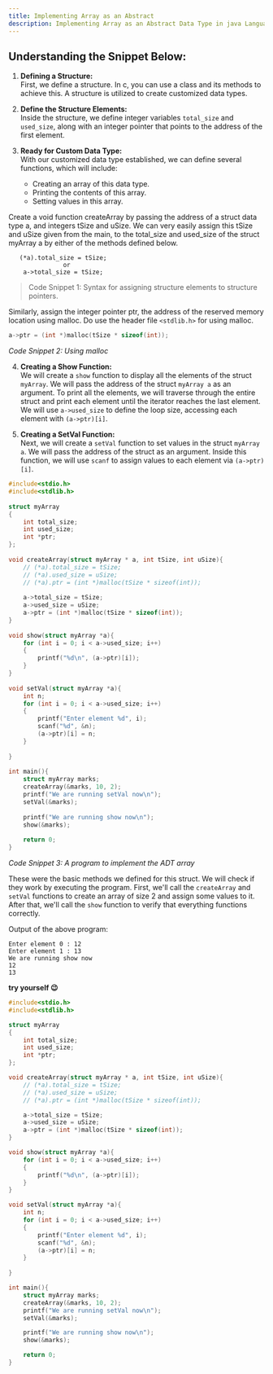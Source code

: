 ---
title: Implementing Array as an Abstract
description: Implementing Array as an Abstract Data Type in java Language.
---

## Understanding the Snippet Below:

1. **Defining a Structure:**  
   First, we define a structure. In c, you can use a class and its methods to achieve this. A structure is utilized to create customized data types.

2. **Define the Structure Elements:**  
   Inside the structure, we define integer variables `total_size` and `used_size`, along with an integer pointer that points to the address of the first element.

3. **Ready for Custom Data Type:**  
   With our customized data type established, we can define several functions, which will include:  
   - Creating an array of this data type.  
   - Printing the contents of this array.  
   - Setting values in this array.

Create a void function createArray by passing the address of a struct data type a, and integers tSize and uSize. We can very easily assign this tSize and uSize given from the main, to the total_size and used_size of the struct myArray a by either of the methods defined below.

```
   (*a).total_size = tSize; 
               or 
    a->total_size = tSize;
```

> Code Snippet 1: Syntax for assigning structure elements to structure pointers.

Similarly, assign the integer pointer ptr, the address of the reserved memory location using malloc. Do use the header file `<stdlib.h>` for using malloc.

```c
a->ptr = (int *)malloc(tSize * sizeof(int));
```

*Code Snippet 2: Using malloc*

4. **Creating a Show Function:**  
   We will create a `show` function to display all the elements of the struct `myArray`. We will pass the address of the struct `myArray a` as an argument. To print all the elements, we will traverse through the entire struct and print each element until the iterator reaches the last element. We will use `a->used_size` to define the loop size, accessing each element with `(a->ptr)[i]`.

5. **Creating a SetVal Function:**  
   Next, we will create a `setVal` function to set values in the struct `myArray a`. We will pass the address of the struct as an argument. Inside this function, we will use `scanf` to assign values to each element via `(a->ptr)[i]`.

```c
#include<stdio.h>
#include<stdlib.h>
 
struct myArray
{
    int total_size;
    int used_size;
    int *ptr;
};
 
void createArray(struct myArray * a, int tSize, int uSize){
    // (*a).total_size = tSize;
    // (*a).used_size = uSize;
    // (*a).ptr = (int *)malloc(tSize * sizeof(int));
 
    a->total_size = tSize;
    a->used_size = uSize;
    a->ptr = (int *)malloc(tSize * sizeof(int));
}
 
void show(struct myArray *a){
    for (int i = 0; i < a->used_size; i++)
    {
        printf("%d\n", (a->ptr)[i]);
    }
}
 
void setVal(struct myArray *a){
    int n;
    for (int i = 0; i < a->used_size; i++)
    {
        printf("Enter element %d", i);
        scanf("%d", &n);
        (a->ptr)[i] = n;
    }
    
}
 
int main(){
    struct myArray marks;
    createArray(&marks, 10, 2);
    printf("We are running setVal now\n");
    setVal(&marks);
 
    printf("We are running show now\n");
    show(&marks);
 
    return 0;
}
```

*Code Snippet 3: A program to implement the ADT array*

These were the basic methods we defined for this struct. We will check if they work by executing the program. First, we'll call the `createArray` and `setVal` functions to create an array of size 2 and assign some values to it. After that, we'll call the `show` function to verify that everything functions correctly.

Output of the above program:
```
Enter element 0 : 12
Enter element 1 : 13
We are running show now
12
13
```



**try yourself 😉**
```c
#include<stdio.h>
#include<stdlib.h>

struct myArray
{
    int total_size;
    int used_size;
    int *ptr;
};

void createArray(struct myArray * a, int tSize, int uSize){
    // (*a).total_size = tSize;
    // (*a).used_size = uSize;
    // (*a).ptr = (int *)malloc(tSize * sizeof(int));

    a->total_size = tSize;
    a->used_size = uSize;
    a->ptr = (int *)malloc(tSize * sizeof(int));
}

void show(struct myArray *a){
    for (int i = 0; i < a->used_size; i++)
    {
        printf("%d\n", (a->ptr)[i]);
    }
}

void setVal(struct myArray *a){
    int n;
    for (int i = 0; i < a->used_size; i++)
    {
        printf("Enter element %d", i);
        scanf("%d", &n);
        (a->ptr)[i] = n;
    }
    
}

int main(){
    struct myArray marks;
    createArray(&marks, 10, 2);
    printf("We are running setVal now\n");
    setVal(&marks);

    printf("We are running show now\n");
    show(&marks);

    return 0;
}
```
